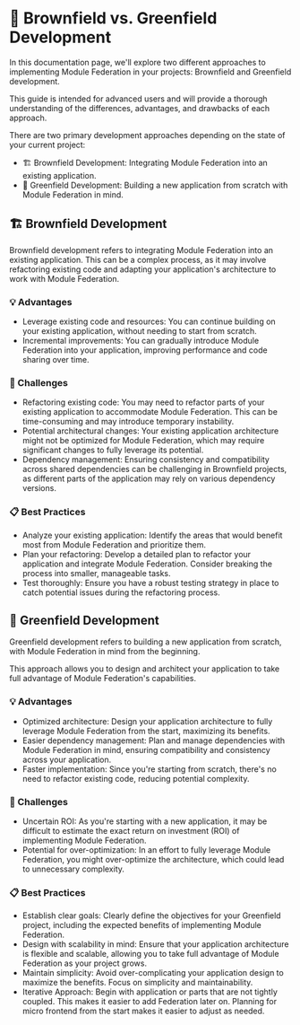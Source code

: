 # 🤔 Brownfield vs. Greenfield Development

In this documentation page, we'll explore two different approaches to implementing Module Federation in your projects: Brownfield and Greenfield development.

This guide is intended for advanced users and will provide a thorough understanding of the differences, advantages, and drawbacks of each approach.

There are two primary development approaches depending on the state of your current project:

- 🏗️ Brownfield Development: Integrating Module Federation into an existing application.
- 🌱 Greenfield Development: Building a new application from scratch with Module Federation in mind.


## 🏗️ Brownfield Development

Brownfield development refers to integrating Module Federation into an existing application. This can be a complex process, as it may involve refactoring existing code and adapting your application's architecture to work with Module Federation.

### 💡 Advantages

- Leverage existing code and resources: You can continue building on your existing application, without needing to start from scratch.
- Incremental improvements: You can gradually introduce Module Federation into your application, improving performance and code sharing over time.

### 🚧 Challenges

- Refactoring existing code: You may need to refactor parts of your existing application to accommodate Module Federation. This can be time-consuming and may introduce temporary instability.
- Potential architectural changes: Your existing application architecture might not be optimized for Module Federation, which may require significant changes to fully leverage its potential.
- Dependency management: Ensuring consistency and compatibility across shared dependencies can be challenging in Brownfield projects, as different parts of the application may rely on various dependency versions.

### 📋 Best Practices

- Analyze your existing application: Identify the areas that would benefit most from Module Federation and prioritize them.
- Plan your refactoring: Develop a detailed plan to refactor your application and integrate Module Federation. Consider breaking the process into smaller, manageable tasks.
- Test thoroughly: Ensure you have a robust testing strategy in place to catch potential issues during the refactoring process.

## 🌱 Greenfield Development

Greenfield development refers to building a new application from scratch, with Module Federation in mind from the beginning.

This approach allows you to design and architect your application to take full advantage of Module Federation's capabilities.

### 💡 Advantages

- Optimized architecture: Design your application architecture to fully leverage Module Federation from the start, maximizing its benefits.
- Easier dependency management: Plan and manage dependencies with Module Federation in mind, ensuring compatibility and consistency across your application.
- Faster implementation: Since you're starting from scratch, there's no need to refactor existing code, reducing potential complexity.

### 🚧 Challenges

- Uncertain ROI: As you're starting with a new application, it may be difficult to estimate the exact return on investment (ROI) of implementing Module Federation.
- Potential for over-optimization: In an effort to fully leverage Module Federation, you might over-optimize the architecture, which could lead to unnecessary complexity.

### 📋 Best Practices

- Establish clear goals: Clearly define the objectives for your Greenfield project, including the expected benefits of implementing Module Federation.
- Design with scalability in mind: Ensure that your application architecture is flexible and scalable, allowing you to take full advantage of Module Federation as your project grows.
- Maintain simplicity: Avoid over-complicating your application design to maximize the benefits. Focus on simplicity and maintainability.
- Iterative Approach: Begin with application or parts that are not tightly coupled. This makes it easier to add Federation later on. Planning for micro frontend from the start makes it easier to adjust as needed.

